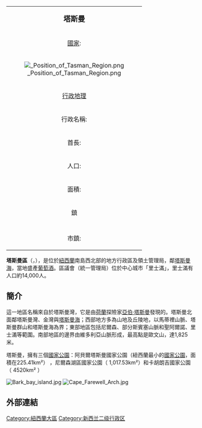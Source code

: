 {{Expand English|Chollima Movement}}
{{noteTA
|G1=Country
}}
{| class="infobox bordered" align=right cellpadding=4 cellspacing=0 width=275 style="clear:right; margin: 0 0 1em 1em; background: #f9f9f9;  font-size: 95%;"
|-
|colspan=2 align=center bgcolor="#BFDFFF"|<big>'''塔斯曼'''</big>
|-
|[[國家|國家]]: || {{NZL}}
|-
! colspan="3" | [[File:_Position_of_Tasman_Region.png|right]]
|-
!colspan=2 align=center bgcolor="#BFDFFF"|[[行政地理|行政地理]]
|-
|行政名稱:|| 塔斯曼自治區
（[[單一管理區|權力一元化機構]]）
|-
|首長:||Richard Kempthorne
|-
|人口:|| 47,200<br /><small>( 2006年)  
|-
|面積:||9,771平方公里
|-
!colspan=2 align=center bgcolor="#BFDFFF"|鎮
|-
|-
|市鎮:||里士滿、Motueka、Collingwood、Takaka、Brightwater、Murchison、Mapua
|}

'''塔斯曼區'''（{{lang-mi|Te Tai-o-Aorere}}，{{lang-en|Tasman}}），是位於[[紐西蘭|紐西蘭]]南島西北部的地方行政區及領土管理局，鄰[[塔斯曼海|塔斯曼海]]，當地盛產[[葡萄酒|葡萄酒]]。區議會（統一管理局）位於中心城市「里士滿」，里士滿有人口約14,000人。

== 簡介 ==

這一地區名稱來自於塔斯曼灣，它是由[[荷蘭|荷蘭]]探險家[[亞伯·塔斯曼|亞伯·塔斯曼]]發現的。塔斯曼北面鄰塔斯曼灣、金灣與[[塔斯曼海|塔斯曼海]]；西部地方多為山地及丘陵地，以馬蒂裡山脈、塔斯曼群山和塔斯曼海為界；東部地區包括尼爾森、部分斯賓塞山脈和聖阿爾諾、里士滿等範圍。南部地區的邊界由維多利亞山脈形成，最高點是歐文山，達1,825米。 


塔斯曼，擁有三個[[國家公園|國家公園]]：阿貝爾塔斯曼國家公園（紐西蘭最小的[[國家公園|國家公園]]，面積在225.41km²） ，尼爾森湖區國家公園（ 1,017.53km²）和卡胡朗吉國家公園（ 4520km² ）

[[File:Bark_bay_island.jpg|thumb]]
[[File:Cape_Farewell_Arch.jpg|thumb]]

== 外部連結 ==
{{Commonscat-inline|Tasman Region}}

{{新西兰行政区划}}

{{oceania-geo-stub}}

[[Category:紐西蘭大區|Category:紐西蘭大區]]
[[Category:新西兰二级行政区|Category:新西兰二级行政区]]